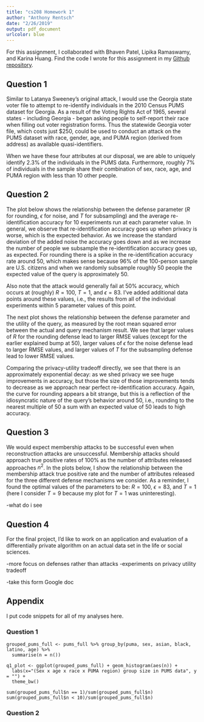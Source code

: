 ```yaml
---
title: "cs208 Homework 1"
author: "Anthony Rentsch"
date: "2/26/2019"
output: pdf_document
urlcolor: blue
---
```


For this assignment, I collaborated with Bhaven Patel, Lipika Ramaswamy, and Karina Huang. Find the code I wrote for this assignment in my [Github repository](https://github.com/AnthonyRentsch/cs208_AnthonyRentsch/tree/master/hw1).

## Question 1

Similar to Latanya Sweeney's original attack, I would use the Georgia state voter file to attempt to re-identify individuals in the 2010 Census PUMS dataset for Georgia. As a result of the Voting Rights Act of 1965, several states - including Georgia - began asking people to self-report their race when filling out voter registration forms. Thus the statewide Georgia voter file, which costs just $250, could be used to conduct an attack on the PUMS dataset with race, gender, age, and PUMA region (derived from address) as available quasi-identifiers.

When we have these four attributes at our disposal, we are able to uniquely identify 2.3% of the individuals in the PUMS data. Furthermore, roughly 7% of individuals in the sample share their combination of sex, race, age, and PUMA region with less than 10 other people. 

\begin{center}
\includegraphics[width=4in]{~/Desktop/Harvard/S19/cs208/cs208_AnthonyRentsch/hw1/q1_plot.pdf}
\end{center}


## Question 2

The plot below shows the relationship between the defense parameter ($R$ for rounding, $\epsilon$ for noise, and $T$ for subsampling) and the average re-identification accuracy for 10 experiments run at each parameter value. In general, we observe that re-identification accuracy goes up when privacy is worse, which is the expected behavior. As we increase the standard deviation of the added noise the accuracy goes down and as we increase the number of people we subsample the re-identification accuracy goes up, as expected. For rounding there is a spike in the re-identification accuracy rate around 50, which makes sense because 96% of the 100-person sample are U.S. citizens and when we randomly subsample roughly 50 people the expected value of the query is approximately 50. 

Also note that the attack would generally fail at 50% accuracy, which occurs at (roughly) $R=100$, $T=1$, and $\epsilon=83$. I've added additional data points around these values, i.e., the results from all of the individual experiments within 5 parameter values of this point.

\begin{center}
\includegraphics[width=4in]{~/Desktop/Harvard/S19/cs208/cs208_AnthonyRentsch/hw1/q2_plot_acc.pdf}
\end{center}

The next plot shows the relationship between the defense parameter and the utility of the query, as measured by the root mean squared error between the actual and query mechanism result. We see that larger values of $R$ for the rounding defense lead to larger RMSE values (except for the earlier explained bump at 50), larger values of $\epsilon$ for the noise defense lead to larger RMSE values, and larger values of $T$ for the subsampling defense lead to lower RMSE values.

\begin{center}
\includegraphics[width=4in]{~/Desktop/Harvard/S19/cs208/cs208_AnthonyRentsch/hw1/q2_plot_rmse.pdf}
\end{center}

Comparing the privacy-utility tradeoff directly, we see that there is an approximately exponential decay: as we shed privacy we see huge improvements in accuracy, but those the size of those improvements tends to decrease as we approach near perfect re-identification accuracy. Again, the curve for rounding appears a bit strange, but this is a reflection of the idiosyncratic nature of the query's behavior around 50, i.e., rounding to the nearest multiple of 50 a sum with an expected value of 50 leads to high accuracy. 

\begin{center}
\includegraphics[width=4in]{~/Desktop/Harvard/S19/cs208/cs208_AnthonyRentsch/hw1/q2_plot_rmse_acc.pdf}
\end{center}


## Question 3

We would expect membership attacks to be successful even when reconstruction attacks are unsuccessful. Membership attacks should approach true positive rates of 100% as the number of attributes released approaches $n^2$. In the plots below, I show the relationship between the membership attack true positive rate and the number of attributes released for the three different defense mechanisms we consider. As a reminder, I found the optimal values of the parameters to be: $R=100$, $\epsilon=83$, and $T=1$ (here I consider $T=9$ because my plot for $T=1$ was uninteresting).

-what do i see

\begin{center}
\includegraphics[width=4in]{~/Desktop/Harvard/S19/cs208/cs208_AnthonyRentsch/hw1/q3_plot.pdf}
\end{center}


## Question 4
For the final project, I'd like to work on an application and evaluation of a differentially private algorithm on an actual data set in the life or social sciences. 

-more focus on defenses rather than attacks
-experiments on privacy utility tradeoff

-take this form Google doc

## Appendix

I put code snippets for all of my analyses here.

### Question 1
```
grouped_pums_full <- pums_full %>% group_by(puma, sex, asian, black, latino, age) %>% 
  summarise(n = n())

q1_plot <- ggplot(grouped_pums_full) + geom_histogram(aes(n)) + 
  labs(x="(Sex x age x race x PUMA region) group size in PUMS data", y = "") +
  theme_bw()
  
sum(grouped_pums_full$n == 1)/sum(grouped_pums_full$n)
sum(grouped_pums_full$n < 10)/sum(grouped_pums_full$n)
```

### Question 2
